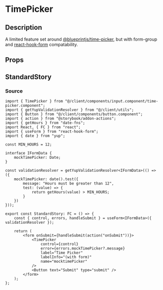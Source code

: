 
<Meta title="general/inputs/time-picker" component={TimePicker} />

# TimePicker

## Description
A limited feature set around
[@blueprintjs/time-picker](https://blueprintjs.com/docs/#datetime/timepicker), but with form-group
and [react-hook-form](https://react-hook-form.com/) compatability.

## Props
<Props of={TimePicker} />

## StandardStory
<Preview>
	<Story name="standard">
		<StandardStory />
	</Story>
</Preview>

### Source
```tsx
import { TimePicker } from "@/client/components/input.component/time-picker.component";
import { getYupValidationResolver } from "@/client/utils";
import { Button } from "@/client/components/button.component";
import { action } from "@storybook/addon-actions";
import { getHours } from "date-fns";
import React, { FC } from "react";
import { useForm } from "react-hook-form";
import { date } from "yup";

const MIN_HOURS = 12;

interface IFormData {
	mockTimePicker: Date;
}

const validationResolver = getYupValidationResolver<IFormData>(() => ({
	mockTimePicker: date().test({
		message: "Hours must be greater than 12",
		test: (value) => {
			return getHours(value) > MIN_HOURS;
		}
	})
}));

export const StandardStory: FC = () => {
	const { control, errors, handleSubmit } = useForm<IFormData>({ validationResolver });

	return (
		<form onSubmit={handleSubmit(action("onSubmit"))}>
			<TimePicker
				control={control}
				error={errors.mockTimePicker?.message}
				label="Time Picker"
				labelInfo="(with form)"
				name="mocktimePicker"
			/>
			<Button text="Submit" type="submit" />
		</form>
	);
};
```
